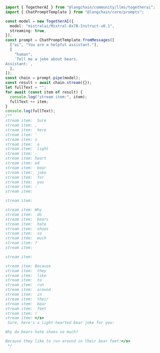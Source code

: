 ```typescript
import { TogetherAI } from "@langchain/community/llms/togetherai";
import { ChatPromptTemplate } from "@langchain/core/prompts";

const model = new TogetherAI({
  model: "mistralai/Mixtral-8x7B-Instruct-v0.1",
  streaming: true,
});
const prompt = ChatPromptTemplate.fromMessages([
  ["ai", "You are a helpful assistant."],
  [
    "human",
    `Tell me a joke about bears.
Assistant:`,
  ],
]);
const chain = prompt.pipe(model);
const result = await chain.stream({});
let fullText = "";
for await (const item of result) {
  console.log("stream item:", item);
  fullText += item;
}
console.log(fullText);
/**
stream item:  Sure
stream item: ,
stream item:  here
stream item: '
stream item: s
stream item:  a
stream item:  light
stream item: -
stream item: heart
stream item: ed
stream item:  bear
stream item:  joke
stream item:  for
stream item:  you
stream item: :
stream item:

stream item:

stream item: Why
stream item:  do
stream item:  bears
stream item:  hate
stream item:  shoes
stream item:  so
stream item:  much
stream item: ?
stream item:

stream item:

stream item: Because
stream item:  they
stream item:  like
stream item:  to
stream item:  run
stream item:  around
stream item:  in
stream item:  their
stream item:  bear
stream item:  feet
stream item: !
stream item: </s>
 Sure, here's a light-hearted bear joke for you:

Why do bears hate shoes so much?

Because they like to run around in their bear feet!</s>
 */
```